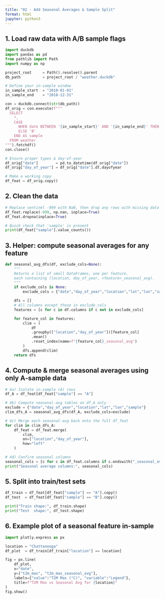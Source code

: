 ```yaml
---
title: "02 - Add Seasonal Averages & Sample Split"
format: html
jupyter: python3
---
```


## 1. Load raw data **with** A/B sample flags

```python
import duckdb
import pandas as pd
from pathlib import Path
import numpy as np

project_root     = Path().resolve().parent
db_path          = project_root / "weather.duckdb"

# Define your in-sample window
in_sample_start  = "2010-01-01"
in_sample_end    = "2018-12-31"

con = duckdb.connect(str(db_path))
df_orig = con.execute(f"""
  SELECT
    *,
    CASE
      WHEN date BETWEEN '{in_sample_start}' AND '{in_sample_end}' THEN 'A'
      ELSE 'B'
    END AS sample
  FROM weather
""").fetchdf()
con.close()

# Ensure proper types & day-of-year
df_orig["date"]        = pd.to_datetime(df_orig["date"])
df_orig["day_of_year"] = df_orig["date"].dt.dayofyear

# Make a working copy
df_feat = df_orig.copy()
```

## 2. Clean the data
```python

# Replace sentinel -999 with NaN, then drop any rows with missing data
df_feat.replace(-999, np.nan, inplace=True)
df_feat.dropna(inplace=True)

# Quick check that 'sample' is present
print(df_feat["sample"].value_counts())

```

## 3. Helper: compute seasonal averages for any feature
```python

def seasonal_avg_dfs(df, exclude_cols=None):
    """
    Returns a list of small DataFrames, one per feature,
    each containing (location, day_of_year, <feature>_seasonal_avg).
    """
    if exclude_cols is None:
        exclude_cols = {"date","day_of_year","location","lat","lon","sample"}

    dfs = []
    # All columns except those in exclude_cols
    features = [c for c in df.columns if c not in exclude_cols]

    for feature_col in features:
        clim = (
            df
            .groupby(["location","day_of_year"])[feature_col]
            .mean()
            .reset_index(name=f"{feature_col}_seasonal_avg")
        )
        dfs.append(clim)
    return dfs

```

## 4. Compute & merge seasonal averages using only A‐sample data
```python

# 4a) Isolate in-sample (A) rows
df_A = df_feat[df_feat["sample"] == "A"]

# 4b) Compute seasonal-avg tables on df_A only
exclude = {"date","day_of_year","location","lat","lon","sample"}
clim_dfs_A = seasonal_avg_dfs(df_A, exclude_cols=exclude)

# 4c) Merge each seasonal-avg back onto the full df_feat
for clim in clim_dfs_A:
    df_feat = df_feat.merge(
        clim,
        on=["location","day_of_year"],
        how="left"
    )

# 4d) Confirm seasonal columns
seasonal_cols = [c for c in df_feat.columns if c.endswith("_seasonal_avg")]
print("Seasonal average columns:", seasonal_cols)

```

## 5. Split into train/test sets
```python

df_train = df_feat[df_feat["sample"] == "A"].copy()
df_test  = df_feat[df_feat["sample"] == "B"].copy()

print("Train shape:", df_train.shape)
print("Test  shape:", df_test.shape)

```

## 6. Example plot of a seasonal feature in-sample
```python

import plotly.express as px

location = "Chattanooga"
df_plot  = df_train[df_train["location"] == location]

fig = px.line(
    df_plot,
    x="date",
    y=["t2m_max", "t2m_max_seasonal_avg"],
    labels={"value":"T2M Max (°C)", "variable":"Legend"},
    title=f"T2M Max vs Seasonal Avg for {location}"
)
fig.show()

```